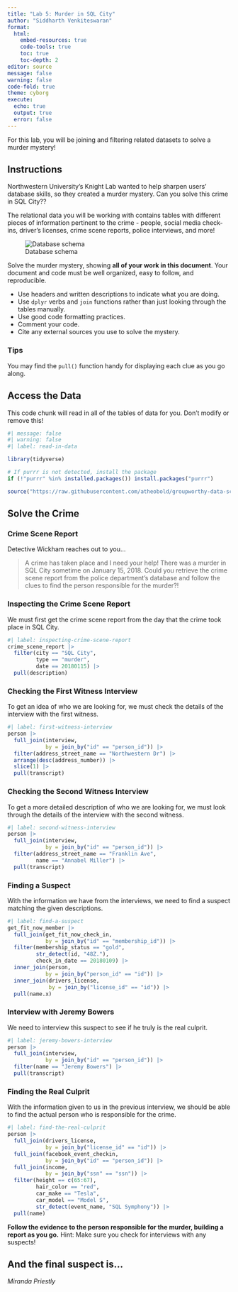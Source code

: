 ```yaml
---
title: "Lab 5: Murder in SQL City"
author: "Siddharth Venkiteswaran"
format: 
  html:  
    embed-resources: true
    code-tools: true
    toc: true
    toc-depth: 2
editor: source
message: false
warning: false
code-fold: true
theme: cyborg
execute: 
  echo: true
  output: true
  error: false
---
```


For this lab, you will be joining and filtering related datasets to solve a murder mystery!

## Instructions

Northwestern University's Knight Lab wanted to help sharpen users' database skills, so they created a murder mystery. Can you solve this crime in SQL City??

The relational data you will be working with contains tables with different pieces of information pertinent to the crime - people, social media check-ins, driver's licenses, crime scene reports, police interviews, and more!

![Database schema](https://mystery.knightlab.com/schema.png)

Solve the murder mystery, showing **all of your work in this document**. Your document and code must be well organized, easy to follow, and reproducible.

+ Use headers and written descriptions to indicate what you are doing.
+ Use `dplyr` verbs and `join` functions rather than just looking through the tables manually.
+ Use good code formatting practices.
+ Comment your code.
+ Cite any external sources you use to solve the mystery.

### Tips 

You may find the `pull()` function handy for displaying each clue as you go along.


## Access the Data

This code chunk will read in all of the tables of data for you. Don't modify or remove this!

```r
#| message: false
#| warning: false
#| label: read-in-data

library(tidyverse)

# If purrr is not detected, install the package
if (!"purrr" %in% installed.packages()) install.packages("purrr")

source("https://raw.githubusercontent.com/atheobold/groupworthy-data-science/main/labs/instructions/lab-5-setup.R")
```

## Solve the Crime

### Crime Scene Report

Detective Wickham reaches out to you...

> A crime has taken place and I need your help! There was a murder in SQL City sometime on January 15, 2018. Could you retrieve the crime scene report from the police department’s database and follow the clues to find the person responsible for the murder?!

### Inspecting the Crime Scene Report
We must first get the crime scene report from the day that the crime took place in SQL City.
```r
#| label: inspecting-crime-scene-report
crime_scene_report |>
  filter(city == "SQL City",
         type == "murder",
         date == 20180115) |>
  pull(description)
```

### Checking the First Witness Interview
To get an idea of who we are looking for, we must check the details of the interview with the first witness.
```r
#| label: first-witness-interview
person |>
  full_join(interview,
            by = join_by("id" == "person_id")) |>
  filter(address_street_name == "Northwestern Dr") |>
  arrange(desc(address_number)) |>
  slice(1) |>
  pull(transcript)

```

### Checking the Second Witness Interview
To get a more detailed description of who we are looking for, we must look through the details of the interview with the second witness.
```r
#| label: second-witness-interview
person |>
  full_join(interview,
            by = join_by("id" == "person_id")) |>
  filter(address_street_name == "Franklin Ave",
         name == "Annabel Miller") |>
  pull(transcript)
```

### Finding a Suspect
With the information we have from the interviews, we need to find a suspect matching the given descriptions.
```r
#| label: find-a-suspect
get_fit_now_member |>
  full_join(get_fit_now_check_in,
            by = join_by("id" == "membership_id")) |>
  filter(membership_status == "gold",
         str_detect(id, "48Z."),
         check_in_date == 20180109) |>
  inner_join(person,
            by = join_by("person_id" == "id")) |>
  inner_join(drivers_license,
             by = join_by("license_id" == "id")) |>
  pull(name.x)
```

### Interview with Jeremy Bowers
We need to interview this suspect to see if he truly is the real culprit.
```r
#| label: jeremy-bowers-interview
person |> 
  full_join(interview,
            by = join_by("id" == "person_id")) |>
  filter(name == "Jeremy Bowers") |>
  pull(transcript)
```

### Finding the Real Culprit
With the information given to us in the previous interview, we should be able to find the actual person who is responsible for the crime.
```r
#| label: find-the-real-culprit
person |>
  full_join(drivers_license,
            by = join_by("license_id" == "id")) |>
  full_join(facebook_event_checkin,
            by = join_by("id" == "person_id")) |>
  full_join(income,
            by = join_by("ssn" == "ssn")) |>
  filter(height == c(65:67),
         hair_color == "red",
         car_make == "Tesla",
         car_model == "Model S",
         str_detect(event_name, "SQL Symphony")) |>
  pull(name)
```


**Follow the evidence to the person responsible for the murder, building a report as you go.**
Hint: Make sure you check for interviews with any suspects!


## And the final suspect is...

*Miranda Priestly*
